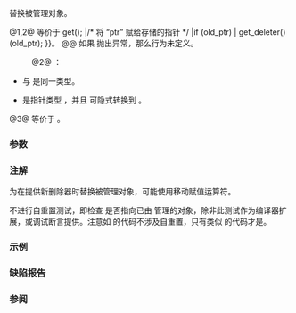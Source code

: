 {{cpp/memory/unique_ptr/title|reset}}
{{cpp/memory/unique_ptr/navbar}}
{{dcl begin}}
{{dcl h|主模板 unique_ptr&lt;T&gt; 的成员}}
{{dcla|num=1|constexpr=c++23|1=
void reset( pointer ptr = pointer() ) noexcept;
}}
{{dcl h|特化 unique_ptr&lt;T[]&gt; 的成员}}
{{dcla|num=2|constexpr=c++23|1=
template&lt; class U &gt; 
void reset( U ptr ) noexcept;
}}
{{dcla|num=3|constexpr=c++23|1=
void reset( std::nullptr_t = nullptr ) noexcept;
}}
{{dcl end}}

替换被管理对象。

@1,2@ 等价于 {{c multi
|auto old_ptr {{=}} get();
|/* 将 “ptr” 赋给存储的指针 */
|if (old_ptr)
|    get_deleter()(old_ptr);
}}。
@@ 如果 {{c|get_deleter()(old_ptr)}} 抛出异常，那么行为未定义。
:@2@ {{cpp/enable if| {{tt|U}} 与 {{tt|pointer}} 是同一类型，或者满足以下所有条件}}：
* {{tt|pointer}} 与 {{tt|element_type*}} 是同一类型。
* {{tt|U}} 是指针类型 {{tt|V*}}，并且 {{tt|V(*)[]}} 可隐式转换到 {{tt|element_type(*)[]}}。

@3@ 等价于 {{c|reset(pointer())}}。

===参数===
{{par begin}}
{{par|ptr|指向要管理的新对象的指针}}
{{par end}}

===注解===
为在提供新删除器时替换被管理对象，可能使用移动赋值运算符。

不进行自重置测试，即检查 {{c|ptr}} 是否指向已由 {{c|*this}} 管理的对象，除非此测试作为编译器扩展，或调试断言提供。注意如 {{c|p.reset(p.release())}} 的代码不涉及自重置，只有类似 {{c|p.reset(p.get())}} 的代码才是。

===示例===
{{example
|code=
#include &lt;iostream&gt;
#include &lt;memory&gt;

struct Foo // 要管理的对象
{
    Foo() { std::cout &lt;&lt; "Foo...\n"; }
    ~Foo() { std::cout &lt;&lt; "~Foo...\n"; }
};

struct D // 删除器
{
    void operator() (Foo* p)
    {
        std::cout &lt;&lt; "为 Foo 对象调用 delete... \n";
        delete p;
    }
};

int main()
{
    std::cout &lt;&lt; "创建新的 Foo...\n";
    std::unique_ptr&lt;Foo, D&gt; up(new Foo(), D()); // up 占有 Foo 指针（删除器 D）
    
    std::cout &lt;&lt; "以新的 Foo 替换所拥有的 Foo...\n";
    up.reset(new Foo());  // 调用旧者的删除器
    
    std::cout &lt;&lt; "释放并删除所拥有的 Foo...\n";
    up.reset(nullptr);
}
|output=
创建新的 Foo...
Foo...
以新的 Foo 替换所拥有的 Foo...
Foo...
为 Foo 对象调用 delete...
~Foo...
释放并删除所拥有的 Foo...
为 Foo 对象调用 delete...
~Foo...
}}

===缺陷报告===
{{dr list begin}}
{{dr list item|wg=lwg|dr=2118|std=C++11|before={{tt|1=unique_ptr&lt;T[]&gt;::reset}} 拒绝限定性转换|after=接受}}
{{dr list item|wg=lwg|dr=2169|std=C++11|before=存在重载 {{tt|1=unique_ptr&lt;T[]&gt;::reset(pointer)}}|after=移除该重载}}
{{dr list end}}

===参阅===
{{dsc begin}}
{{dsc inc|cpp/memory/unique_ptr/dsc release}}
{{dsc end}}

{{langlinks|de|en|es|fr|it|ja|pt|ru}}
